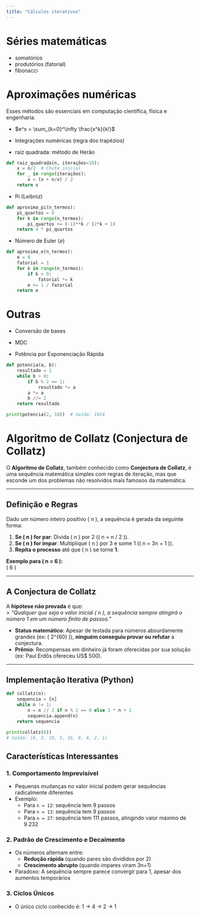```yaml
---
title: "Cálculos iterativos"
---
```


# Séries matemáticas

* somatórios
* produtórios (fatorial)
* fibonacci

# Aproximações numéricas

Esses métodos são essenciais em computação científica, física e engenharia.

* $e^x = \sum_{k=0}^\infty \frac{x^k}{k!}$
* Integrações numéricas (regra dos trapézios)

* raiz quadrada: método de Herão

```python
def raiz_quadrada(n, iterações=10):
    x = n/2  # Chute inicial
    for _ in range(iterações):
        x = (x + n/x) / 2
    return x
```

* Pi (Leibniz)

```python
def aproxima_pi(n_termos):
    pi_quartos = 0
    for k in range(n_termos):
        pi_quartos += (-1)**k / (2*k + 1)
    return 4 * pi_quartos
```

* Número de Euler ($e$)

```python
def aproxima_e(n_termos):
    e = 0
    fatorial = 1
    for k in range(n_termos):
        if k > 0:
            fatorial *= k
        e += 1 / fatorial
    return e
```

# Outras

* Conversão de bases
* MDC

* Potência por Exponenciação Rápida
```python
def potencia(a, b):  
    resultado = 1  
    while b > 0:  
        if b % 2 == 1:  
            resultado *= a  
        a *= a  
        b //= 2  
    return resultado  

print(potencia(2, 10))  # Saída: 1024  
```

# **Algoritmo de Collatz (Conjectura de Collatz)**  

O **Algoritmo de Collatz**, também conhecido como **Conjectura de Collatz**, é uma sequência matemática simples com regras de iteração, mas que esconde um dos problemas não resolvidos mais famosos da matemática.  

---

## **Definição e Regras**  
Dado um número inteiro positivo \( n \), a sequência é gerada da seguinte forma:  

1. **Se \( n \) for par**: Divida \( n \) por 2 (\( n = n / 2 \)).  
2. **Se \( n \) for ímpar**: Multiplique \( n \) por 3 e some 1 (\( n = 3n + 1 \)).  
3. **Repita o processo** até que \( n \) se torne **1**.  

**Exemplo para \( n = 6 \):**  
\( 6 \rightarrow 3 \rightarrow 10 \rightarrow 5 \rightarrow 16 \rightarrow 8 \rightarrow 4 \rightarrow 2 \rightarrow 1 \)  

---

## **A Conjectura de Collatz**  
A **hipótese não provada** é que:  
> *"Qualquer que seja o valor inicial \( n \), a sequência sempre atingirá o número 1 em um número finito de passos."*  

- **Status matemático**: Apesar de testada para números absurdamente grandes (ex: \( 2^{60} \)), **ninguém conseguiu provar ou refutar** a conjectura.  
- **Prêmio**: Recompensas em dinheiro já foram oferecidas por sua solução (ex: Paul Erdős ofereceu US$ 500).  

---

## **Implementação Iterativa (Python)**  

```python  
def collatz(n):  
    sequencia = [n]  
    while n != 1:  
        n = n // 2 if n % 2 == 0 else 3 * n + 1  
        sequencia.append(n)  
    return sequencia  

print(collatz(6))  
# Saída: [6, 3, 10, 5, 16, 8, 4, 2, 1]  
```

## **Características Interessantes**  

### 1. Comportamento Imprevisível  
- Pequenas mudanças no valor inicial podem gerar sequências radicalmente diferentes  
- Exemplo:  
  - Para `n = 12`: sequência tem 9 passos  
  - Para `n = 13`: sequência tem 9 passos  
  - Para `n = 27`: sequência tem 111 passos, atingindo valor máximo de 9.232  

### 2. Padrão de Crescimento e Decaimento  
- Os números alternam entre:  
  - **Redução rápida** (quando pares são divididos por 2)  
  - **Crescimento abrupto** (quando ímpares viram 3n+1)  
- Paradoxo: A sequência sempre parece convergir para 1, apesar dos aumentos temporários  

### 3. Ciclos Únicos  
- O único ciclo conhecido é:  1 → 4 → 2 → 1


